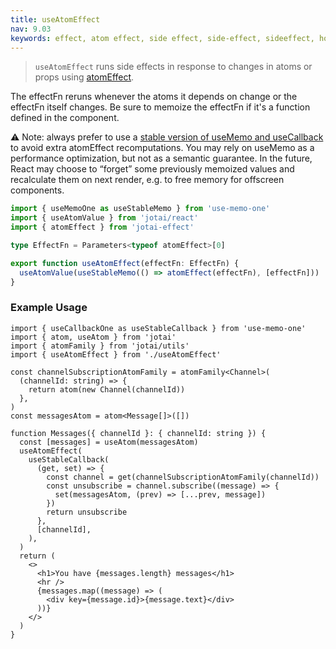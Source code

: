 ```yaml
---
title: useAtomEffect
nav: 9.03
keywords: effect, atom effect, side effect, side-effect, sideeffect, hook, useAtomEffect
---
```


> `useAtomEffect` runs side effects in response to changes in atoms or props using [atomEffect](../extensions/effect.mdx).

The effectFn reruns whenever the atoms it depends on change or the effectFn itself changes. Be sure to memoize the effectFn if it's a function defined in the component.

⚠️ Note: always prefer to use a [stable version of useMemo and useCallback](https://github.com/alexreardon/use-memo-one) to avoid extra atomEffect recomputations. You may rely on useMemo as a performance optimization, but not as a semantic guarantee. In the future, React may choose to “forget” some previously memoized values and recalculate them on next render, e.g. to free memory for offscreen components.

```ts
import { useMemoOne as useStableMemo } from 'use-memo-one'
import { useAtomValue } from 'jotai/react'
import { atomEffect } from 'jotai-effect'

type EffectFn = Parameters<typeof atomEffect>[0]

export function useAtomEffect(effectFn: EffectFn) {
  useAtomValue(useStableMemo(() => atomEffect(effectFn), [effectFn]))
}
```

### Example Usage

```tsx
import { useCallbackOne as useStableCallback } from 'use-memo-one'
import { atom, useAtom } from 'jotai'
import { atomFamily } from 'jotai/utils'
import { useAtomEffect } from './useAtomEffect'

const channelSubscriptionAtomFamily = atomFamily<Channel>(
  (channelId: string) => {
    return atom(new Channel(channelId))
  },
)
const messagesAtom = atom<Message[]>([])

function Messages({ channelId }: { channelId: string }) {
  const [messages] = useAtom(messagesAtom)
  useAtomEffect(
    useStableCallback(
      (get, set) => {
        const channel = get(channelSubscriptionAtomFamily(channelId))
        const unsubscribe = channel.subscribe((message) => {
          set(messagesAtom, (prev) => [...prev, message])
        })
        return unsubscribe
      },
      [channelId],
    ),
  )
  return (
    <>
      <h1>You have {messages.length} messages</h1>
      <hr />
      {messages.map((message) => (
        <div key={message.id}>{message.text}</div>
      ))}
    </>
  )
}
```
